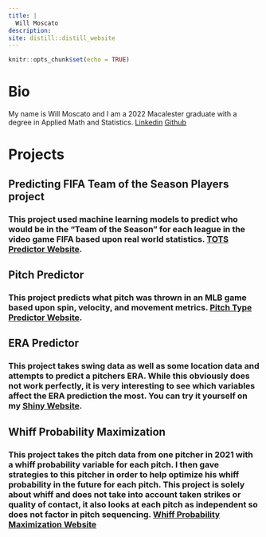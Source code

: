 ```yaml
---
title: |
  Will Moscato
description: 
site: distill::distill_website
---
```


```r
knitr::opts_chunk$set(echo = TRUE)
```
# Bio
My name is Will Moscato and I am a 2022 Macalester graduate with a degree in Applied Math and Statistics.
[Linkedin](https://www.linkedin.com/in/william-moscato-716708180/)
[Github](https://github.com/willmoscato?tab=repositories)


# Projects
## Predicting FIFA Team of the Season Players project
### This project used machine learning models to predict who would be in the "Team of the Season" for each league in the video game FIFA based upon real world statistics. [TOTS Predictor Website](https://totspredictor.netlify.app/).

## Pitch Predictor
### This project predicts what pitch was thrown in an MLB game based upon spin, velocity, and movement metrics. [Pitch Type Predictor Website](https://pitchpredictormachinelearning.netlify.app/).

## ERA Predictor
### This project takes swing data as well as some location data and attempts to predict a pitchers ERA. While this obviously does not work perfectly, it is very interesting to see which variables affect the ERA prediction the most. You can try it yourself on my [Shiny Website](https://wmoscato.shinyapps.io/ERAprediction/).


## Whiff Probability Maximization
### This project takes the pitch data from one pitcher in 2021 with a whiff probability variable for each pitch. I then gave strategies to this pitcher in order to help optimize his whiff probability in the future for each pitch. This project is solely about whiff and does not take into account taken strikes or quality of contact, it also looks at each pitch as independent so does not factor in pitch sequencing. [Whiff Probability Maximization Website](https://whiffprobabilitymaximization.netlify.app/)